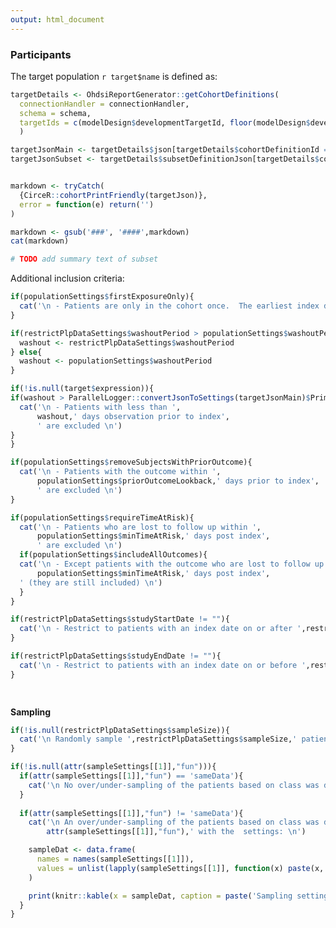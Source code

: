 ```yaml
---
output: html_document
---
```

  
### Participants

The target population ``r target$name`` is defined as:

```r

targetDetails <- OhdsiReportGenerator::getCohortDefinitions(
  connectionHandler = connectionHandler, 
  schema = schema, 
  targetIds = c(modelDesign$developmentTargetId, floor(modelDesign$developmentTargetId/1000))
  )

targetJsonMain <- targetDetails$json[targetDetails$cohortDefinitionId == targetDetails$subsetParent]
targetJsonSubset <- targetDetails$subsetDefinitionJson[targetDetails$cohortDefinitionId == modelDesign$developmentTargetId]


markdown <- tryCatch(
  {CirceR::cohortPrintFriendly(targetJson)}, 
  error = function(e) return('')
)

markdown <- gsub('###', '####',markdown)
cat(markdown)

# TODO add summary text of subset 

```

Additional inclusion criteria:
```r

if(populationSettings$firstExposureOnly){
  cat('\n - Patients are only in the cohort once.  The earliest index date is used per patient. \n')
}

if(restrictPlpDataSettings$washoutPeriod > populationSettings$washoutPeriod){
  washout <- restrictPlpDataSettings$washoutPeriod
} else{
  washout <- populationSettings$washoutPeriod
}

if(!is.null(target$expression)){
if(washout > ParallelLogger::convertJsonToSettings(targetJsonMain)$PrimaryCriteria$ObservationWindow[1]){
  cat('\n - Patients with less than ',
      washout,' days observation prior to index',
      ' are excluded \n')
}
}

if(populationSettings$removeSubjectsWithPriorOutcome){
  cat('\n - Patients with the outcome within ',
      populationSettings$priorOutcomeLookback,' days prior to index',
      ' are excluded \n')
}

if(populationSettings$requireTimeAtRisk){
  cat('\n - Patients who are lost to follow up within ',
      populationSettings$minTimeAtRisk,' days post index',
      ' are excluded \n')
  if(populationSettings$includeAllOutcomes){
  cat('\n - Except patients with the outcome who are lost to follow up within',
      populationSettings$minTimeAtRisk,' days post index',
  ' (they are still included) \n')
  }
}

if(restrictPlpDataSettings$studyStartDate != ""){
  cat('\n - Restrict to patients with an index date on or after ',restrictPlpDataSettings$studyStartDate,' \n')
}

if(restrictPlpDataSettings$studyEndDate != ""){
  cat('\n - Restrict to patients with an index date on or before ',restrictPlpDataSettings$studyEndDate,' \n')
}

  

```

**Sampling**

```r

if(!is.null(restrictPlpDataSettings$sampleSize)){
  cat('\n Randomly sample ',restrictPlpDataSettings$sampleSize,' patients from the target population \n')
}

if(!is.null(attr(sampleSettings[[1]],"fun"))){
  if(attr(sampleSettings[[1]],"fun") == 'sameData'){
    cat('\n No over/under-sampling of the patients based on class was done \n')
  }
  
  if(attr(sampleSettings[[1]],"fun") != 'sameData'){
    cat('\n An over/under-sampling of the patients based on class was done using ',
        attr(sampleSettings[[1]],"fun"),' with the  settings: \n')

    sampleDat <- data.frame(
      names = names(sampleSettings[[1]]),
      values = unlist(lapply(sampleSettings[[1]], function(x) paste(x, sep='-', collapse = '-')))
    )

    print(knitr::kable(x = sampleDat, caption = paste('Sampling settings')))
  }
}



```

